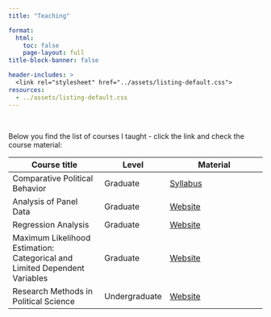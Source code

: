 ```yaml
---
title: "Teaching"

format: 
  html: 
    toc: false
    page-layout: full
title-block-banner: false

header-includes: >
  <link rel="stylesheet" href="../assets/listing-default.css">
resources:
  - ../assets/listing-default.css
---
```


<br>

Below you find the list of courses I taught - click the link and check the course material:

| Course title                                                               | Level         | Material                                                                                   |
|----------------------------|---------------|------------------------------|
| Comparative Political Behavior                                             | Graduate      | [Syllabus](files/PS2313_2023_Syllabus.pdf){target="_blank"}                                |
| Analysis of Panel Data                                                     | Graduate      | [Website](https://finkel-s.github.io/analysis_of_panel_data/){target="_blank"}             |
| Regression Analysis                                                        | Graduate      | [Website](https://finkel-s.github.io/regression_analysis/){target="_blank"}                |
| Maximum Likelihood Estimation: Categorical and Limited Dependent Variables | Graduate      | [Website](https://finkel-s.github.io/maximum_likelihood/){target="_blank"}                 |
| Research Methods in Political Science                                      | Undergraduate | [Website](https://finkel-s.github.io/research_methods_political_science/){target="_blank"} |

